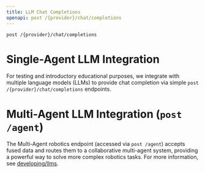 ```yaml
---
title: LLM Chat Completions
openapi: post /{provider}/chat/completions
---
```


```bash
post /{provider}/chat/completions
```

# Single-Agent LLM Integration

For testing and introductory educational purposes, we integrate with multiple language models (LLMs) to provide chat completion via simple `post /{provider}/chat/completions` endpoints.

# Multi-Agent LLM Integration (`post /agent`)

The Multi-Agent robotics endpoint (accessed via `post /agent`) accepts fused data and routes them to a collaborative multi-agent system, providing a powerful way to solve more complex robotics tasks. For more information, see [developing/llms](../../developing/5_llms.mdx).